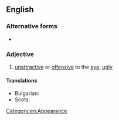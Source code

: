 ==English==

===Alternative forms===
* {{l|en|ill-favoured}}

===Adjective===
{{en-adj|head=[[ill]]-[[favored]]}}

# [[unattractive]] or [[offensive]] to the [[eye]]; [[ugly]]

====Translations====
{{trans-top|[[ugly]]}}
* Bulgarian: {{t+|bg|грозен}}
* Scots: {{t|sco|[[ill-faurd]], [[ill-faured]]}}
{{trans-mid}}

{{trans-bottom}}

[[Category:en:Appearance]]
